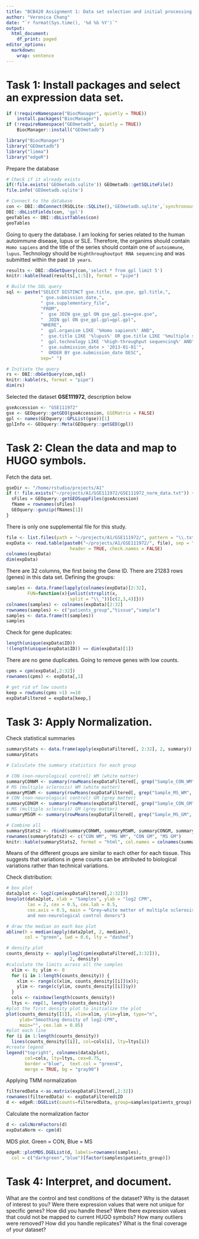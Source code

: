 ```yaml
---
title: "BCB420 Assignment 1: Data set selection and initial processing."
author: "Veronica Chang"
date: "`r format(Sys.time(), '%d %b %Y')`"
output:
  html_document:
    df_print: paged
editor_options: 
  markdown: 
    wrap: sentence
---
```


# Task 1: Install packages and select an expression data set.

```r

if (!requireNamespace("BiocManager", quietly = TRUE))
    install.packages("BiocManager")
if (!requireNamespace("GEOmetadb", quietly = TRUE))
    BiocManager::install("GEOmetadb")

library("BiocManager")
library("GEOmetadb")
library("limma")
library("edgeR")
```

Prepare the database

```r
# Check if it already exists
if(!file.exists('GEOmetadb.sqlite')) GEOmetadb::getSQLiteFile()
file.info('GEOmetadb.sqlite')

# Connect to the database
con <- DBI::dbConnect(RSQLite::SQLite(),'GEOmetadb.sqlite',`synchronous` = NULL)
DBI::dbListFields(con, 'gpl')
geoTables <- DBI::dbListTables(con)
geoTables
```

Going to query the database.
I am looking for series related to the human autoimmune disease, lupus or SLE.
Therefore, the organims should contain `Homo sapiens` and the title of the series should contain one of `autoimmune`, `lupus`.
Technology should be `Highthroughoutput RNA sequencing` and was submitted within the past `10 years`.

```r
results <- DBI::dbGetQuery(con,'select * from gpl limit 5')
knitr::kable(head(results[,1:5]), format = "pipe")

# Build the SQL query
sql <- paste("SELECT DISTINCT gse.title, gse.gse, gpl.title,",
             " gse.submission_date,",
             " gse.supplementary_file",
             "FROM",
             "  gse JOIN gse_gpl ON gse_gpl.gse=gse.gse",
             "  JOIN gpl ON gse_gpl.gpl=gpl.gpl",
             "WHERE",
             "  gpl.organism LIKE '%Homo sapiens%' AND",
             "  gse.title LIKE '%lupus%' OR gse.title LIKE '%multiple sclerosis%' AND",
             "  gpl.technology LIKE '%high-throughput sequencing%' AND",
             "  gse.submission_date > '2013-01-01'",
             "  ORDER BY gse.submission_date DESC",
             sep=" ")

# Initiate the query
rs <- DBI::dbGetQuery(con,sql)
knitr::kable(rs, format = "pipe")
dim(rs)
```

Selected the dataset **GSE111972**, description below
```r
gseAccession <- "GSE111972"
gse <- GEOquery::getGEO(gseAccession, GSEMatrix = FALSE)
gpl <- names(GEOquery::GPLList(gse))[1]
gplInfo <- GEOquery::Meta(GEOquery::getGEO(gpl))
```

# Task 2: Clean the data and map to HUGO symbols.
Fetch the data set.
```r
gseDir <- "/home/rstudio/projects/A1"
if (! file.exists("~/projects/A1/GSE111972/GSE111972_norm_data.txt")) {
  sFiles = GEOquery::getGEOSuppFiles(gseAccession)
  fName = rownames(sFiles)
  GEOquery::gunzip(fNames[1])
}
```
There is only one supplemental file for this study.
```r
file <- list.files(path = "~/projects/A1/GSE111972/", pattern = "\\.txt")
expData <- read.table(paste0("~/projects/A1/GSE111972/", file), sep = "\t", 
                        header = TRUE, check.names = FALSE)
colnames(expData)
dim(expData)
```
There are 32 columns, the first being the Gene ID. There are 21283 rows (genes) in this data set.
Defining the groups:
```r
samples <- data.frame(lapply(colnames(expData)[2:32], 
        FUN=function(x){unlist(strsplit(x, 
                        split = "\\_"))[c(2,3,4)]}))
colnames(samples) <- colnames(expData)[2:32]
rownames(samples) <- c("patients_group","tissue","sample")
samples <- data.frame(t(samples))
samples
```

Check for gene duplicates:
```r
length(unique(expData$ID))
!(length(unique(expData$ID)) == dim(expData)[1]) 
```

There are no gene duplicates. Going to remove genes with low counts.
```r
cpms = cpm(expData[,2:32])
rownames(cpms) <- expData[,1]

# get rid of low counts
keep = rowSums(cpms >1) >=10
expDataFiltered = expData[keep,]
```

# Task 3: Apply Normalization.
Check statistical summaries
```r
summaryStats <- data.frame(apply(expDataFiltered[, 2:32], 2, summary))
summaryStats

# Calculate the summary statistics for each group

# CON (non-neurological control) WM (white matter)
summaryCONWM <- summary(rowMeans(expDataFiltered[, grep("Sample_CON_WM", colnames(expDataFiltered))]))
# MS (multiple sclerosis) WM (white matter)
summaryMSWM <- summary(rowMeans(expDataFiltered[, grep("Sample_MS_WM", colnames(expDataFiltered))]))
# CON (non-neurological control) GM (grey matter)
summaryCONGM <- summary(rowMeans(expDataFiltered[, grep("Sample_CON_GM", colnames(expDataFiltered))]))
# MS (multiple sclerosis) GM (grey matter)
summaryMSGM <- summary(rowMeans(expDataFiltered[, grep("Sample_MS_GM", colnames(expDataFiltered))]))

# Combine all
summaryStats2 <- rbind(summaryCONWM, summaryMSWM, summaryCONGM, summaryMSGM)
rownames(summaryStats2) <- c("CON WM", "MS WM", "CON GM", "MS GM")
knitr::kable(summaryStats2, format = "html", col.names = colnames(summaryStats2)) 
```
Means of the different groups are similar to each other for each tissue. This suggests that variations in gene counts can be attributed to biological variations rather than technical variations.


Check distribution:
```r
# box plot
data2plot <- log2(cpm(expDataFiltered[,2:32]))
boxplot(data2plot, xlab = "Samples", ylab = "log2 CPM", 
        las = 2, cex = 0.5, cex.lab = 0.5,
        cex.axis = 0.5, main = "Grey–white matter of multiple sclerosis patients 
        and non-neurological control donors")

# draw the median on each box plot
abline(h = median(apply(data2plot, 2, median)), 
       col = "green", lwd = 0.6, lty = "dashed")

# density plot
counts_density <- apply(log2(cpm(expDataFiltered[,3:32])), 
                        2, density)
#calculate the limits across all the samples
  xlim <- 0; ylim <- 0
  for (i in 1:length(counts_density)) {
    xlim <- range(c(xlim, counts_density[[i]]$x)); 
    ylim <- range(c(ylim, counts_density[[i]]$y))
  }
  cols <- rainbow(length(counts_density))
  ltys <- rep(1, length(counts_density))
#plot the first density plot to initialize the plot
plot(counts_density[[1]], xlim=xlim, ylim=ylim, type="n", 
     ylab="Smoothing density of log2-CPM", 
     main="", cex.lab = 0.85)
#plot each line
for (i in 1:length(counts_density)) 
  lines(counts_density[[i]], col=cols[i], lty=ltys[i])
#create legend
legend("topright", colnames(data2plot),  
       col=cols, lty=ltys, cex=0.75, 
       border ="blue",  text.col = "green4", 
       merge = TRUE, bg = "gray90")
```
Applying TMM normalization
```r
filteredData <-as.matrix(expDataFiltered[,2:32])
rownames(filteredData) <- expDataFiltered$ID
d <- edgeR::DGEList(counts=filteredData, group=samples$patients_group)
```
Calculate the normalization factor
```r
d <- calcNormFactors(d)
expDataNorm <- cpm(d)
```
MDS plot.
Green = CON, Blue = MS
```r
edgeR::plotMDS.DGEList(d, labels=rownames(samples),
  col = c("darkgreen","blue")[factor(samples$patients_group)])
```

# Task 4: Interpret, and document.

What are the control and test conditions of the dataset?
Why is the dataset of interest to you?
Were there expression values that were not unique for specific genes?
How did you handle these?
Were there expression values that could not be mapped to current HUGO symbols?
How many outliers were removed?
How did you handle replicates?
What is the final coverage of your dataset?
